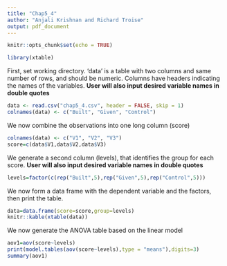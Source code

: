 ```yaml
---
title: "Chap5_4"
author: "Anjali Krishnan and Richard Troise"
output: pdf_document
---
```


```r
knitr::opts_chunk$set(echo = TRUE)
```

```r
library(xtable)
```

First, set working directory. 'data' is a table with two columns and same number of rows, and should be numeric. Columns have headers indicating the names of the variables. **User will also input desired variable names in double quotes**
```r
data <- read.csv("chap5_4.csv", header = FALSE, skip = 1)
colnames(data) <- c("Built", "Given", "Control")
```

We now combine the observations into one long column (score)
```r
colnames(data) <- c("V1", "V2", "V3")
score=c(data$V1,data$V2,data$V3)
```

We generate a second column (levels), that identifies the group for each score. **User will also input desired variable names in double quotes**
```r
levels=factor(c(rep("Built",5),rep("Given",5),rep("Control",5)))
```

We now form a data frame with the dependent variable and the factors, then print the table.
```r
data=data.frame(score=score,group=levels)
knitr::kable(xtable(data))
```

We now generate the ANOVA table based on the linear model
```r
aov1=aov(score~levels)
print(model.tables(aov(score~levels),type = "means"),digits=3)
summary(aov1)
```

